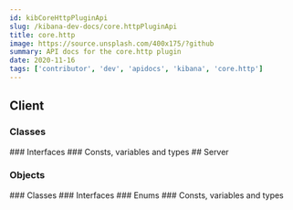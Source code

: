 ```yaml
---
id: kibCoreHttpPluginApi
slug: /kibana-dev-docs/core.httpPluginApi
title: core.http
image: https://source.unsplash.com/400x175/?github
summary: API docs for the core.http plugin
date: 2020-11-16
tags: ['contributor', 'dev', 'apidocs', 'kibana', 'core.http']
---
```



## Client

### Classes
<DocDefinitionList data={coreHttpObj.client.classes}/>
### Interfaces
<DocDefinitionList data={coreHttpObj.client.interfaces}/>
### Consts, variables and types
<DocDefinitionList data={coreHttpObj.client.misc}/>
## Server

### Objects
<DocDefinitionList data={coreHttpObj.server.objects}/>
### Classes
<DocDefinitionList data={coreHttpObj.server.classes}/>
### Interfaces
<DocDefinitionList data={coreHttpObj.server.interfaces}/>
### Enums
<DocDefinitionList data={coreHttpObj.server.enums}/>
### Consts, variables and types
<DocDefinitionList data={coreHttpObj.server.misc}/>
